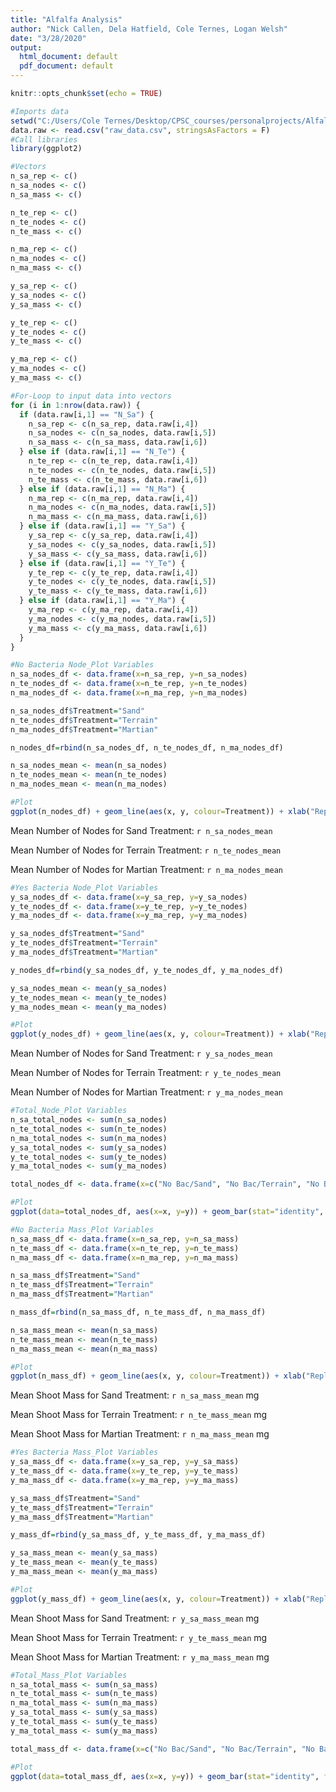 ---
title: "Alfalfa Analysis"
author: "Nick Callen, Dela Hatfield, Cole Ternes, Logan Welsh"
date: "3/28/2020"
output:
  html_document: default
  pdf_document: default
---

```{r setup, include=FALSE}
knitr::opts_chunk$set(echo = TRUE)
```

```{r import_data, echo=FALSE}
#Imports data
setwd("C:/Users/Cole Ternes/Desktop/CPSC_courses/personalprojects/Alfalfa")
data.raw <- read.csv("raw_data.csv", stringsAsFactors = F)
#Call libraries
library(ggplot2)
```

```{r prep_data, echo=FALSE}
#Vectors
n_sa_rep <- c()
n_sa_nodes <- c()
n_sa_mass <- c()

n_te_rep <- c()
n_te_nodes <- c()
n_te_mass <- c()

n_ma_rep <- c()
n_ma_nodes <- c()
n_ma_mass <- c()

y_sa_rep <- c()
y_sa_nodes <- c()
y_sa_mass <- c()

y_te_rep <- c()
y_te_nodes <- c()
y_te_mass <- c()

y_ma_rep <- c()
y_ma_nodes <- c()
y_ma_mass <- c()

#For-Loop to input data into vectors
for (i in 1:nrow(data.raw)) {
  if (data.raw[i,1] == "N_Sa") {
    n_sa_rep <- c(n_sa_rep, data.raw[i,4])
    n_sa_nodes <- c(n_sa_nodes, data.raw[i,5])
    n_sa_mass <- c(n_sa_mass, data.raw[i,6])
  } else if (data.raw[i,1] == "N_Te") {
    n_te_rep <- c(n_te_rep, data.raw[i,4])
    n_te_nodes <- c(n_te_nodes, data.raw[i,5])
    n_te_mass <- c(n_te_mass, data.raw[i,6])
  } else if (data.raw[i,1] == "N_Ma") {
    n_ma_rep <- c(n_ma_rep, data.raw[i,4])
    n_ma_nodes <- c(n_ma_nodes, data.raw[i,5])
    n_ma_mass <- c(n_ma_mass, data.raw[i,6])
  } else if (data.raw[i,1] == "Y_Sa") {
    y_sa_rep <- c(y_sa_rep, data.raw[i,4])
    y_sa_nodes <- c(y_sa_nodes, data.raw[i,5])
    y_sa_mass <- c(y_sa_mass, data.raw[i,6])
  } else if (data.raw[i,1] == "Y_Te") {
    y_te_rep <- c(y_te_rep, data.raw[i,4])
    y_te_nodes <- c(y_te_nodes, data.raw[i,5])
    y_te_mass <- c(y_te_mass, data.raw[i,6])
  } else if (data.raw[i,1] == "Y_Ma") {
    y_ma_rep <- c(y_ma_rep, data.raw[i,4])
    y_ma_nodes <- c(y_ma_nodes, data.raw[i,5])
    y_ma_mass <- c(y_ma_mass, data.raw[i,6])
  } 
}
```


```{r plot_n_nodes_df, echo=FALSE}
#No Bacteria Node_Plot Variables
n_sa_nodes_df <- data.frame(x=n_sa_rep, y=n_sa_nodes)
n_te_nodes_df <- data.frame(x=n_te_rep, y=n_te_nodes)
n_ma_nodes_df <- data.frame(x=n_ma_rep, y=n_ma_nodes)

n_sa_nodes_df$Treatment="Sand"
n_te_nodes_df$Treatment="Terrain"
n_ma_nodes_df$Treatment="Martian"

n_nodes_df=rbind(n_sa_nodes_df, n_te_nodes_df, n_ma_nodes_df)

n_sa_nodes_mean <- mean(n_sa_nodes)
n_te_nodes_mean <- mean(n_te_nodes)
n_ma_nodes_mean <- mean(n_ma_nodes)

#Plot
ggplot(n_nodes_df) + geom_line(aes(x, y, colour=Treatment)) + xlab("Replicates") + ylab("Number of Nodes")  + theme_minimal() + ggtitle("Number of Nodes per Replicate without Bacteria")
```

Mean Number of Nodes for Sand Treatment: `r n_sa_nodes_mean`

Mean Number of Nodes for Terrain Treatment: `r n_te_nodes_mean`

Mean Number of Nodes for Martian Treatment: `r n_ma_nodes_mean`

```{r plot_y_nodes_df, echo=FALSE}
#Yes Bacteria Node_Plot Variables
y_sa_nodes_df <- data.frame(x=y_sa_rep, y=y_sa_nodes)
y_te_nodes_df <- data.frame(x=y_te_rep, y=y_te_nodes)
y_ma_nodes_df <- data.frame(x=y_ma_rep, y=y_ma_nodes)

y_sa_nodes_df$Treatment="Sand"
y_te_nodes_df$Treatment="Terrain"
y_ma_nodes_df$Treatment="Martian"

y_nodes_df=rbind(y_sa_nodes_df, y_te_nodes_df, y_ma_nodes_df)

y_sa_nodes_mean <- mean(y_sa_nodes)
y_te_nodes_mean <- mean(y_te_nodes)
y_ma_nodes_mean <- mean(y_ma_nodes)

#Plot
ggplot(y_nodes_df) + geom_line(aes(x, y, colour=Treatment)) + xlab("Replicates") + ylab("Number of Nodes")  + theme_minimal() + ggtitle("Number of Nodes per Replicate with Bacteria")
```

Mean Number of Nodes for Sand Treatment: `r y_sa_nodes_mean`

Mean Number of Nodes for Terrain Treatment: `r y_te_nodes_mean`

Mean Number of Nodes for Martian Treatment: `r y_ma_nodes_mean`

``` {r plot_total_nodes, echo=FALSE}
#Total_Node_Plot Variables
n_sa_total_nodes <- sum(n_sa_nodes)
n_te_total_nodes <- sum(n_te_nodes)
n_ma_total_nodes <- sum(n_ma_nodes)
y_sa_total_nodes <- sum(y_sa_nodes)
y_te_total_nodes <- sum(y_te_nodes)
y_ma_total_nodes <- sum(y_ma_nodes)

total_nodes_df <- data.frame(x=c("No Bac/Sand", "No Bac/Terrain", "No Bac/Martian", "Yes Bac/Sand", "Yes Bac/Terrain", "Yes Bac/Martian"), y=c(n_sa_total_nodes, n_te_total_nodes, n_ma_total_nodes, y_sa_total_nodes, y_te_total_nodes, y_ma_total_nodes))

#Plot
ggplot(data=total_nodes_df, aes(x=x, y=y)) + geom_bar(stat="identity", fill="steelblue") + xlab("") + ylab("Total Number of Nodes") + theme_minimal() + ggtitle("Total Number of Nodes per Treatment") + geom_text(aes(label=y), vjust=-0.3, size=3.5)
```


``` {r plot_n_mass_df, echo=FALSE}
#No Bacteria Mass_Plot Variables
n_sa_mass_df <- data.frame(x=n_sa_rep, y=n_sa_mass)
n_te_mass_df <- data.frame(x=n_te_rep, y=n_te_mass)
n_ma_mass_df <- data.frame(x=n_ma_rep, y=n_ma_mass)

n_sa_mass_df$Treatment="Sand"
n_te_mass_df$Treatment="Terrain"
n_ma_mass_df$Treatment="Martian"

n_mass_df=rbind(n_sa_mass_df, n_te_mass_df, n_ma_mass_df)

n_sa_mass_mean <- mean(n_sa_mass)
n_te_mass_mean <- mean(n_te_mass)
n_ma_mass_mean <- mean(n_ma_mass)

#Plot
ggplot(n_mass_df) + geom_line(aes(x, y, colour=Treatment)) + xlab("Replicates") + ylab("Shoot Mass (mg)")  + theme_minimal() + ggtitle("Mass per Replicate without Bacteria")
```

Mean Shoot Mass for Sand Treatment: `r n_sa_mass_mean` mg

Mean Shoot Mass for Terrain Treatment: `r n_te_mass_mean` mg

Mean Shoot Mass for Martian Treatment: `r n_ma_mass_mean` mg

``` {r plot_y_mass_df, echo=FALSE}
#Yes Bacteria Mass_Plot Variables
y_sa_mass_df <- data.frame(x=y_sa_rep, y=y_sa_mass)
y_te_mass_df <- data.frame(x=y_te_rep, y=y_te_mass)
y_ma_mass_df <- data.frame(x=y_ma_rep, y=y_ma_mass)

y_sa_mass_df$Treatment="Sand"
y_te_mass_df$Treatment="Terrain"
y_ma_mass_df$Treatment="Martian"

y_mass_df=rbind(y_sa_mass_df, y_te_mass_df, y_ma_mass_df)

y_sa_mass_mean <- mean(y_sa_mass)
y_te_mass_mean <- mean(y_te_mass)
y_ma_mass_mean <- mean(y_ma_mass)

#Plot
ggplot(y_mass_df) + geom_line(aes(x, y, colour=Treatment)) + xlab("Replicates") + ylab("Shoot Mass (mg)")  + theme_minimal() + ggtitle("Mass per Replicate with Bacteria")
```

Mean Shoot Mass for Sand Treatment: `r y_sa_mass_mean` mg

Mean Shoot Mass for Terrain Treatment: `r y_te_mass_mean` mg

Mean Shoot Mass for Martian Treatment: `r y_ma_mass_mean` mg

``` {r plot_total_mass, echo=FALSE}
#Total_Mass_Plot Variables
n_sa_total_mass <- sum(n_sa_mass)
n_te_total_mass <- sum(n_te_mass)
n_ma_total_mass <- sum(n_ma_mass)
y_sa_total_mass <- sum(y_sa_mass)
y_te_total_mass <- sum(y_te_mass)
y_ma_total_mass <- sum(y_ma_mass)

total_mass_df <- data.frame(x=c("No Bac/Sand", "No Bac/Terrain", "No Bac/Martian", "Yes Bac/Sand", "Yes Bac/Terrain", "Yes Bac/Martian"), y=c(n_sa_total_mass, n_te_total_mass, n_ma_total_mass, y_sa_total_mass, y_te_total_mass, y_ma_total_mass))

#Plot
ggplot(data=total_mass_df, aes(x=x, y=y)) + geom_bar(stat="identity", fill="steelblue") + xlab("") + ylab("Total Shoot Mass (mg)") + theme_minimal() + ggtitle("Total Shoot Mass (mg) per Treatment") + geom_text(aes(label=y), vjust=-0.3, size=3.5)
```